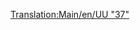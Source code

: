 [[Translation:Main/en/UU "37"]]{{en/-}}{{hu/Navbox Mozdonyok}}
{{hu/Vonatok|Name=UU "37"
|Image=[[File:en/Uu37.png]]
|Cost=£19,921 ($39.842)
|Speed=144 km/h (90 mph)
|Weight=101 t
|Power= 1,750 LE (1.305 kW)
|Annual=£1,828 ($3.656)
|Designed=1959
|Lifespan=20
|Capacity=N/A
|Leírás=Az első igazán hasznos dízelmozdony, ez az erős tehervontató céged igáslovaként szolgálhat sok éven át. Van annyira gyors, mint a legjobb gőzmozdonyok, a gépháztető pedig olyan erőt takar, mely alkalmassá teszi hosszú és nehéz szerelvények vontatására.
|Valósság=A [http://hu.wikipedia.org/wiki/British_Rail_37_sorozat British Rail 37 sorozat] átnevezett változata.
}}